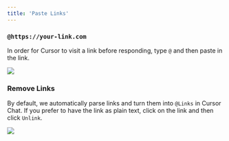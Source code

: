 ```yaml
---
title: 'Paste Links'
---
```


### `@https://your-link.com`

In order for Cursor to visit a link before responding, type `@` and then paste in the link. 

<Frame>
<img src="/images/context/@link.png" />
</Frame>


### Remove Links

By default, we automatically parse links and turn them into `@Links` in Cursor Chat.
If you prefer to have the link as plain text, click on the link and then click `Unlink`.

<Frame>
<img src="/images/context/@link-unlink.png" />
</Frame>

